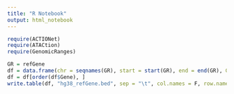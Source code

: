 ```yaml
---
title: "R Notebook"
output: html_notebook
---
```


```r
require(ACTIONet)
require(ATACtion)
require(GenomicRanges)
```

```r
GR = refGene
df = data.frame(chr = seqnames(GR), start = start(GR), end = end(GR), Gene = GR$Gene)
df = df[order(df$Gene), ]
write.table(df, "hg38_refGene.bed", sep = "\t", col.names = F, row.names = F, quote = F)


```

